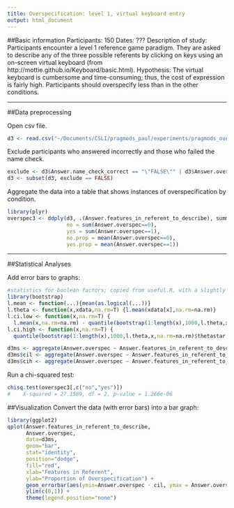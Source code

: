 ```yaml
---
title: Overspecification: level 1, virtual keyboard entry
output: html_document
---
```


##Basic information
Participants: 150
Dates: ???
Description of study: Participants encounter a level 1 reference game paradigm. They are asked to describe any of the three possible referents by clicking on keys using an on-screen virtual keyboard (from http://mottie.github.io/Keyboard/basic.html).
Hypothesis: The virtual keyboard is cumbersome and time-consuming; thus, the cost of expression is fairly high. Participants should overspecify less than in the other conditions.

---

##Data preprocessing

Open csv file.

```r
d3 <- read.csv("~/Documents/CSLI/pragmods_paul/experiments/pragmods_overspec_virtual.results.csv")
```

Exclude participants who answered incorrectly and those who failed the name check.

```r
exclude <- d3$Answer.name_check_correct == "\"FALSE\"" | d3$Answer.overspec == "NA"
d3 <- subset(d3, exclude == FALSE)
```

Aggregate the data into a table that shows instances of overspecification by condition.

```r
library(plyr)
overspec3 <- ddply(d3, .(Answer.features_in_referent_to_describe), summarise,
                   no = sum(Answer.overspec==0),
                   yes = sum(Answer.overspec==1),
                   no.prop = mean(Answer.overspec==0),
                   yes.prop = mean(Answer.overspec==1))
```

---
##Statistical Analyses

Add error bars to graphs:

```r
#statistics for boolean factors; copied from useful.R, with a slightly different mean function to work with the choiceCorrect factor
library(bootstrap)
l.mean <- function(...){mean(as.logical(...))}
l.theta <- function(x,xdata,na.rm=T) {l.mean(xdata[x],na.rm=na.rm)}
l.ci.low <- function(x,na.rm=T) {
  l.mean(x,na.rm=na.rm) - quantile(bootstrap(1:length(x),1000,l.theta,x,na.rm=na.rm)$thetastar,.025,na.rm=na.rm)}
l.ci.high <- function(x,na.rm=T) {
  quantile(bootstrap(1:length(x),1000,l.theta,x,na.rm=na.rm)$thetastar,.975,na.rm=na.rm) - l.mean(x,na.rm=na.rm)}

d3ms <- aggregate(Answer.overspec ~ Answer.features_in_referent_to_describe + Experiment.type, data = d3, l.mean)
d3ms$cil <- aggregate(Answer.overspec ~ Answer.features_in_referent_to_describe + Experiment.type, data = d3, l.ci.low)$Answer.overspec
d3ms$cih <- aggregate(Answer.overspec ~ Answer.features_in_referent_to_describe + Experiment.type, data = d3, l.ci.high)$Answer.overspec
```

Run a chi-squared test:

```r
chisq.test(overspec3[,c("no","yes")]) 
#    X-squared = 27.1589, df = 2, p-value = 1.266e-06
```

##Visualization
Convert the data (with error bars) into a bar graph:

```r
library(ggplot2)
qplot(Answer.features_in_referent_to_describe,
      Answer.overspec,
      data=d3ms,
      geom="bar",
      stat="identity",
      position="dodge",
      fill="red",
      xlab="Features in Referent",
      ylab="Proportion of Overspecification") +
      geom_errorbar(aes(ymin=Answer.overspec - cil, ymax = Answer.overspec + cih), width = 0.2) +
      ylim(c(0,1)) +
      theme(legend.position="none")
```